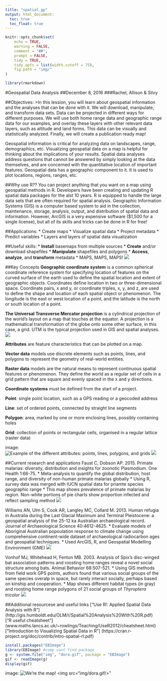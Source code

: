 ```yaml
---
title: "spatial_gp"
output: html_document:
  toc: true
  toc_float: true
---
```


```r
knitr::opts_chunk$set(
    echo = TRUE,
    warning = FALSE,
    comment = "##",
    prompt = FALSE,
    tidy = TRUE,
    tidy.opts = list(width.cutoff = 75),
    fig.path = "img/"
)
```

```r
library(rmarkdown)
```

#Geospatial Data Analysis
##December 8, 2016
###Rachel, Allison & Silvy 

##Objectives: 
>In this lession, you will learn about geospatial information and the analyses that can be done with it. We will download, manipulate, and transform data sets. Data can be projected in different ways for different purposes. We will use both home range data and geographic range data for our examples, and overlay these layers with other relevant data layers, such as altitude and land forms. This data can be visually and statistically analyzed. Finally, we will create a publication ready map!

Geospatial information is critical for analyzing data on landscapes, range, demographics, etc. Visualizing geospatial data on a map is helpful for thinking about the implications of your results. Spatial data analyses address questions that cannot be answered by simply looking at the data themselves, and are concerned with the quantitative location of important features. Geospatial data has a geographic component to it. It is used to plot locations, regions, ranges, etc. 

##Why use R??
You can project anything that you want on a map using geospatial methods in R. Developers have been creating and updating R spatial data packages for the alst 10 years. R is equipped to handle the large data sets that are often required for spatial analysis. Geographic Information Systems (GIS) is a computer based system to aid in the collection, maintenance, storage, analysis, output, and distribution of spatial data and information. However, ArcGIS is a very expensive software ($1,500 for a single license), but all of its skills and tricks can be done in R for free!

##Applications:
* Create maps
* Visualize spatial data
* Project metadata
* Predict variables
* Layers and layers of spatial data visualization

##Useful skills:
* __Install__ basemaps from multiple sources
* __Create__ and/or download shapefiles
* __Manipulate__ shapefiles and polygons
* __Access__, __analyze__, and __transform__ metadata
* MAPS, MAPS, MAPS!
<img src="img/dora.gif"/>

##Key Concepts
__Geographic coordinate system__ is a common spherical coordinate reference system for specifying location of features on the curved surface of the earth used to define the spatial location and extent of geographic objects. Coordinates define location in two or three-dimensional space. Coordinate pairs, x and y, or coordinate triples, x, y, and z, are used to define the shape and location of each spatial object or phenomenon. The longitude is the east or west location of a point, and the latitude is the north or south location of a point.    

__The Universal Transverse Mercator projection__ is a cylindrical projection of the world's layout on a map that touches at the equator. A projection is a mathematical transformation of the globe onto some other surface, in this case, a grid. UTM is the typical projection used in GIS and spatial analyses.    
<img src="img/utm.jpg"/>

__Attributes__ are feature characteristics that can be plotted on a map.   

__Vector data__ models use discrete elements such as points, lines, and polygons to represent the geometry of real-world entities.

__Raster data__ models are the natural means to represent continuous spatial features or phenomenon. They define the world as a regular set of cells in a grid pattern that are square and evenly spaced in the x and y directions.    

__Coordinate systems__ must be defined from the start of a project.     

__Point__: single point location, such as a GPS reading or a geocoded address    

__Line__: set of ordered points, connected by straight line segments    

__Polygon__: area, marked by one or more enclosing lines, possibly containing holes 

__Grid__: collection of points or rectangular cells, organised in a regular lattice (raster data)    

image: ![Example of the different attributes: points, lines, polygons, and grids]("C:\Users\Allison\Desktop\img\polygons.jpg")
<img src="img/polygons.jpg"/>

##Current research and applications
Faust C, Dobson AP. 2015. Primate malarias: diversity, distribution and insights for zoonotic Plasmodium. One Health 1:66-75.
* Meta-analysis to quantify the global distribution, host range, and diversity of non-human primate malarias globally
* Using R, survey data was merged with IUCN spatial data for priamte species geographic range
* This map shows prevalence of primate malarias by region. Non-white portions of pie charts show proportion infected and reflect sampling method
<img src="img/malaria.jpg"/>

Williams AN, Ulm S, Cook AR, Langley MC, Collard M. 2013. Human refugia in Australia during the Last Glacial Maximum and Terminal Pleistocene: a geospatial analysis of the 25-12 ka Australian archaeological record. Journal of Archaeological Science 40:4612-4625.
* Evaluate models of Aboriginal Australian popoulation response to climate change using comprehensive continent-wide dataset of archaeological radiocarbon ages and geospatial techniques.
* Used ArcGIS, R, and Geospatial Modelling Environment (GME) 
<img src="img/australia.jpg"/>

Vonhof MJ, Whitehead H, Fenton MB. 2003. Analysis of Spix's disc-winged bat association patterns and roosting home ranges reveal a novel social structure among bats. Animal Behavior 68:507-521.
* Using GIS methods from field work GPS points, authors found that various social groups of the same species overalp in space, but rarely interact socially, perhaps based on kinship and cooperation.
* Map shows different habitat types (in gray) and roosting home range polygons of 21 social groups of _Thyroptera tricolor_
<img src="img/bats.jpg"/>

##Additional resourcese and useful links
["Use R!: Applied Spatial Data Analysis with R"] (http://gis.humboldt.edu/OLM/r/Spatial%20Analysis%20With%20R.pdf)  
["R useful cheatsheet"] (www.maths.lancs.ac.uk/~rowlings/Teaching/UseR2012/cheatsheet.html)   
["Introduction to Visualizing Spatial Data in R"] (https://cran.r-project.org/doc/contrib/intro-spatial-rl.pdf)


```r
install.packages("EBImage")
library(EBImage) #comp cant find package
g <- system.file("img", "dora.gif", package = "EBImage")
gif <- readImage(g)
display(gif)
````

image: ![We're the map!]("http://cdn.elciudadano.cl/wp-content/uploads/2015/03/Mapa-dora.gif")
<img src="img/dora.gif/>"
